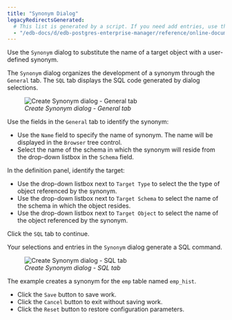 ```yaml
---
title: "Synonym Dialog"
legacyRedirectsGenerated:
  # This list is generated by a script. If you need add entries, use the `legacyRedirects` key.
  - "/edb-docs/d/edb-postgres-enterprise-manager/reference/online-documentation/8.0/synonym_dialog.html"
---
```


<div id="synonym_dialog" class="registered_link"></div>

Use the `Synonym` dialog to substitute the name of a target object with a user-defined synonym.

The `Synonym` dialog organizes the development of a synonym through the `General` tab. The `SQL` tab displays the SQL code generated by dialog selections.

<figure><img src="../../images/synonym_general.png" class="align-center" alt="Create Synonym dialog - General tab" /><figcaption aria-hidden="true"><em>Create Synonym dialog - General tab</em></figcaption></figure>

Use the fields in the `General` tab to identify the synonym:

-   Use the `Name` field to specify the name of synonym. The name will be displayed in the `Browser` tree control.
-   Select the name of the schema in which the synonym will reside from the drop-down listbox in the `Schema` field.

In the definition panel, identify the target:

-   Use the drop-down listbox next to `Target Type` to select the the type of object referenced by the synonym.
-   Use the drop-down listbox next to `Target Schema` to select the name of the schema in which the object resides.
-   Use the drop-down listbox next to `Target Object` to select the name of the object referenced by the synonym.

Click the `SQL` tab to continue.

Your selections and entries in the `Synonym` dialog generate a SQL command.

<figure><img src="../../images/synonym_sql.png" class="align-center" alt="Create Synonym dialog - SQL tab" /><figcaption aria-hidden="true"><em>Create Synonym dialog - SQL tab</em></figcaption></figure>

The example creates a synonym for the `emp` table named `emp_hist`.

-   Click the `Save` button to save work.
-   Click the `Cancel` button to exit without saving work.
-   Click the `Reset` button to restore configuration parameters.
